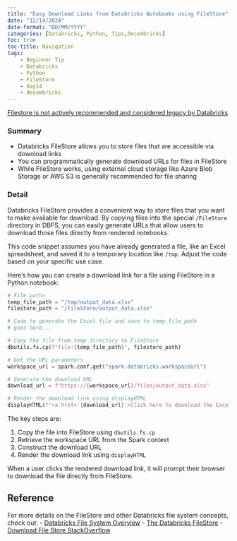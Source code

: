 ```yaml
---
title: "Easy Download Links from Databricks Notebooks using FileStore"
date: "12/14/2024"
date-format: "DD/MM/YYYY"
categories: [Databricks, Python, Tips,Decembricks]
toc: true
toc-title: Navigation
tags:
    - Beginner Tip
    - Databricks
    - Python
    - FileStore
    - day14
    - decembricks
---
```



::: {.callout-important appearance="simple"}

[Filestore is not actively recommended and considered legacy by Databricks](https://docs.databricks.com/en/archive/legacy/filestore.html#filestore)
:::


### Summary
- Databricks FileStore allows you to store files that are accessible via download links 
- You can programmatically generate download URLs for files in FileStore
- While FileStore works, using external cloud storage like Azure Blob Storage or AWS S3 is generally recommended for file sharing

### Detail

Databricks FileStore provides a convenient way to store files that you want to make available for download. By copying files into the special `/FileStore` directory in DBFS, you can easily generate URLs that allow users to download those files directly from rendered notebooks.

::: {.callout-note appearance="simple"}
This code snippet assumes you have already generated a file, like an Excel spreadsheet, and saved it to a temporary location like `/tmp`. Adjust the code based on your specific use case.
:::

Here's how you can create a download link for a file using FileStore in a Python notebook:

```python
# File paths
temp_file_path = "/tmp/output_data.xlsx"
filestore_path = "/FileStore/output_data.xlsx"

# Code to generate the Excel file and save to temp_file_path 
# goes here...

# Copy the file from temp directory to FileStore
dbutils.fs.cp(f"file:{temp_file_path}", filestore_path)

# Get the URL parameters 
workspace_url = spark.conf.get("spark.databricks.workspaceUrl")

# Generate the download URL
download_url = f"https://{workspace_url}/files/output_data.xlsx"

# Render the download link using displayHTML
displayHTML(f"<a href='{download_url}'>Click here to download the Excel file</a>")
```



The key steps are:

1. Copy the file into FileStore using `dbutils.fs.cp` 
2. Retrieve the workspace URL from the Spark context
3. Construct the download URL 
4. Render the download link using `displayHTML`

When a user clicks the rendered download link, it will prompt their browser to download the file directly from FileStore.


## Reference
For more details on the FileStore and other Databricks file system concepts, check out:
- [Databricks File System Overview](https://docs.databricks.com/data/databricks-file-system.html) 
- [The Databricks FileStore](https://docs.databricks.com/data/filestore.html)
- [Download File Store StackOverflow](https://stackoverflow.com/questions/73682957/how-to-programmatically-retrieve-the-workspace-url-and-clusterowneruserid)


